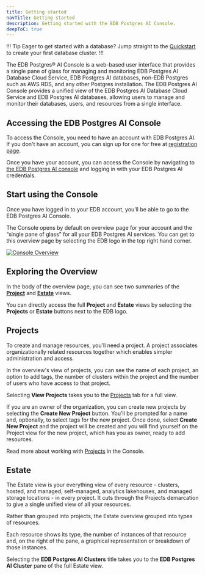 ```yaml
---
title: Getting started
navTitle: Getting started
description: Getting started with the EDB Postgres AI Console.
deepToC: true
---
```


!!! Tip
Eager to get started with a database? Jump straight to the [Quickstart](quickstart) to create your first database cluster.
!!!

The EDB Postgres® AI Console is a web-based user interface that provides a single pane of glass for managing and monitoring EDB Postgres AI Database Cloud Service, EDB Postgres AI databases, non-EDB Postgres such as AWS RDS, and any other Postgres installation. The EDB Postgres AI Console provides a unified view of the EDB Postgres AI Database Cloud Service and EDB Postgres AI databases, allowing users to manage and monitor their databases, users, and resources from a single interface.

## Accessing the EDB Postgres AI Console

To access the Console, you need to have an account with EDB Postgres AI. If you don't have an account, you can sign up for one for free at [registration page](https://www.enterprisedb.com/accounts/register/biganimal).

Once you have your account, you can access the Console by navigating to [the EDB Postgres AI console](https://portal.biganimal.com) and logging in with your EDB Postgres AI credentials.

## Start using the Console 

Once you have logged in to your EDB account, you’ll be able to go to the EDB Postgres AI Console.

The Console opens by default on overview page for your account and the “single pane of glass” for all your EDB Postgres AI services. You can get to this overview page by selecting the EDB logo in the top right hand corner.

[![Console Overview](images/overview.svg)](images/overview.svg)

## Exploring the Overview

In the body of the overview page, you can see two summaries of the [__Project__](#projects) and [__Estate__](#estate) views. 

You can directly access the full __Project__ and __Estate__ views by selecting the **Projects** or **Estate** buttons next to the EDB logo. 

## Projects

To create and manage resources, you’ll need a project. A project associates organizationally related resources together which enables simpler administration and access.

In the overview's view of projects, you can see the name of each project, an option to add tags, the number of clusters within the project and the number of users who have access to that project.

Selecting **View Projects** takes you to the [Projects](projects) tab for a full view.

If you are an owner of the organization, you can create new projects by selecting the **Create New Project** button. You'll be prompted for a name and, optionally, to select tags for the new project. Once done, select **Create New Project** and the project will be created and you will find yourself on the Project view for the new project, which has you as owner, ready to add resources.

Read more about working with [Projects](projects) in the Console.

## Estate	

The Estate view is your everything view of every resource - clusters, hosted, and managed, self-managed, analytics lakehouses, and managed storage locations - in every project. It cuts through the Projects demarcation to give a single unified view of all your resources. 

Rather than grouped into projects, the Estate overview grouped into types of resources.

Each resource shows its type, the number of instances of that resource and, on the right of the pane, a graphical representation or breakdown of those instances.

Selecting the **EDB Postgres AI Clusters** title takes you to the __EDB Postgres AI Cluster__ pane of the full Estate view.